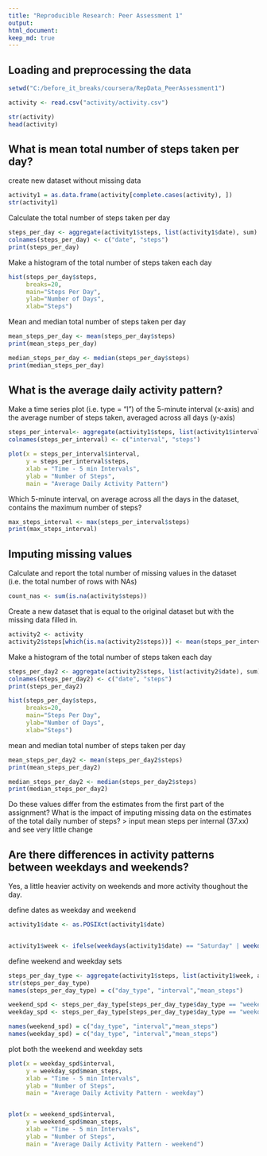 ```yaml
---
title: "Reproducible Research: Peer Assessment 1"
output: 
html_document:
keep_md: true
---
```



## Loading and preprocessing the data
```r

setwd("C:/before_it_breaks/coursera/RepData_PeerAssessment1")

activity <- read.csv("activity/activity.csv") 

str(activity)
head(activity)
```

## What is mean total number of steps taken per day?
create new dataset without missing data
```r
activity1 = as.data.frame(activity[complete.cases(activity), ])
str(activity1)
```

Calculate the total number of steps taken per day
```r
steps_per_day <- aggregate(activity1$steps, list(activity1$date), sum)
colnames(steps_per_day) <- c("date", "steps")
print(steps_per_day)
```

Make a histogram of the total number of steps taken each day
```r
hist(steps_per_day$steps, 
     breaks=20,
     main="Steps Per Day", 
     ylab="Number of Days", 
     xlab="Steps")
```

Mean and median total number of steps taken per day
```r
mean_steps_per_day <- mean(steps_per_day$steps)  
print(mean_steps_per_day) 

median_steps_per_day <- median(steps_per_day$steps)  
print(median_steps_per_day) 
```

## What is the average daily activity pattern?
Make a time series plot (i.e. type = "l") of the 5-minute interval (x-axis) and the average number of steps taken, averaged across all days (y-axis)
```r
steps_per_interval<- aggregate(activity1$steps, list(activity1$interval), FUN=mean)
colnames(steps_per_interval) <- c("interval", "steps")

plot(x = steps_per_interval$interval, 
     y = steps_per_interval$steps, 
     xlab = "Time - 5 min Intervals", 
     ylab = "Number of Steps", 
     main = "Average Daily Activity Pattern")
```

Which 5-minute interval, on average across all the days in the dataset, contains the maximum number of steps?

```r
max_steps_interval <- max(steps_per_interval$steps)
print(max_steps_interval)

```


## Imputing missing values
Calculate and report the total number of missing values in the dataset (i.e. the total number of rows with NAs)
```r
count_nas <- sum(is.na(activity$steps))
```

Create a new dataset that is equal to the original dataset but with the missing data filled in.

```r

activity2 <- activity
activity2$steps[which(is.na(activity2$steps))] <- mean(steps_per_interval$steps)

```

Make a histogram of the total number of steps taken each day 

```r
steps_per_day2 <- aggregate(activity2$steps, list(activity2$date), sum)
colnames(steps_per_day2) <- c("date", "steps")
print(steps_per_day2)

hist(steps_per_day$steps, 
     breaks=20,
     main="Steps Per Day", 
     ylab="Number of Days", 
     xlab="Steps")
```

mean and median total number of steps taken per day

```r
mean_steps_per_day2 <- mean(steps_per_day2$steps)  
print(mean_steps_per_day2) 

median_steps_per_day2 <- median(steps_per_day2$steps)  
print(median_steps_per_day2) 

```
Do these values differ from the estimates from the first part of the assignment? What is the impact of imputing missing data on the estimates of the total daily number of steps?
> input mean steps per internal (37.xx) and see very little change


## Are there differences in activity patterns between weekdays and weekends?
Yes, a little heavier activity on weekends and more activity thoughout the day.

define dates as weekday and weekend
```r

activity1$date <- as.POSIXct(activity1$date) 


activity1$week <- ifelse(weekdays(activity1$date) == "Saturday" | weekdays(activity1$date) == "Sunday" ,"weekend","weekday")

```

define weekend and weekday sets
```r
steps_per_day_type <- aggregate(activity1$steps, list(activity1$week, activity1$interval), mean)  
str(steps_per_day_type)
names(steps_per_day_type) = c("day_type", "interval","mean_steps")

weekend_spd <- steps_per_day_type[steps_per_day_type$day_type == "weekend",]
weekday_spd <- steps_per_day_type[steps_per_day_type$day_type == "weekday",]

names(weekend_spd) = c("day_type", "interval","mean_steps")
names(weekday_spd) = c("day_type", "interval","mean_steps")

```


plot both the weekend and weekday sets

```r

plot(x = weekday_spd$interval, 
     y = weekday_spd$mean_steps, 
     xlab = "Time - 5 min Intervals", 
     ylab = "Number of Steps", 
     main = "Average Daily Activity Pattern - weekday")


plot(x = weekend_spd$interval, 
     y = weekend_spd$mean_steps, 
     xlab = "Time - 5 min Intervals", 
     ylab = "Number of Steps", 
     main = "Average Daily Activity Pattern - weekend")

```



